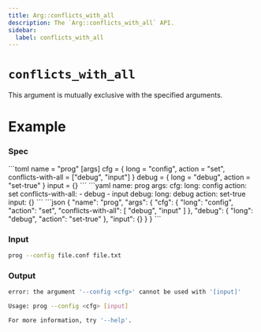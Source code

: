 ```yaml
---
title: Arg::conflicts_with_all
description: The `Arg::conflicts_with_all` API.
sidebar:
  label: conflicts_with_all
---
```



# `conflicts_with_all` <LinkButton href="https://docs.rs/clap/latest/clap/struct.Arg.html#method.conflicts_with_all" icon="open-book" variant="minimal"></LinkButton>

<Badge text="since 0.1.0" size="small" />

This argument is mutually exclusive with the specified arguments.

# Example

### Spec

<Tabs syncKey="format">
  <TabItem label="TOML">
```toml
name = "prog"
[args]
cfg = { long = "config", action = "set", conflicts-with-all = ["debug", "input"] }
debug = { long = "debug", action = "set-true" }
input = {}
```
  </TabItem>
  <TabItem label="YAML">
```yaml
name: prog
args:
  cfg:
    long: config
    action: set
    conflicts-with-all:
    - debug
    - input
  debug:
    long: debug
    action: set-true
  input: {}
```
  </TabItem>
  <TabItem label="JSON">
```json
{
  "name": "prog",
  "args": {
    "cfg": {
      "long": "config",
      "action": "set",
      "conflicts-with-all": [
        "debug",
        "input"
      ]
    },
    "debug": {
      "long": "debug",
      "action": "set-true"
    },
    "input": {}
  }
}
```
  </TabItem>
</Tabs>

### Input

```bash
prog --config file.conf file.txt
```

### Output

```bash
error: the argument '--config <cfg>' cannot be used with '[input]'

Usage: prog --config <cfg> [input]

For more information, try '--help'.
```
